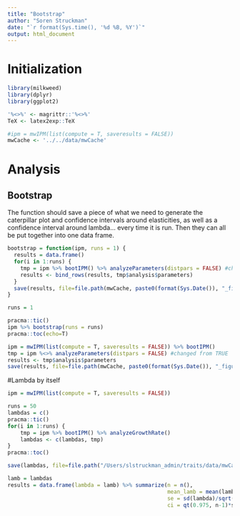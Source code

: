 ```yaml
---
title: "Bootstrap"
author: "Soren Struckman"
date: "`r format(Sys.time(), '%d %B, %Y')`"
output: html_document
---
```


# Initialization

```r
library(milkweed)
library(dplyr)
library(ggplot2)

'%<>%' <- magrittr::'%<>%'
TeX <- latex2exp::TeX

#ipm = mwIPM(list(compute = T, saveresults = FALSE))
mwCache <- '../../data/mwCache'
```

# Analysis

## Bootstrap

The function should save a piece of what we need to generate the caterpillar plot and confidence intervals around elasticities, as well as a confidence interval around lambda... every time it is run. Then they can all be put together into one data frame.
```r
bootstrap = function(ipm, runs = 1) {
  results = data.frame()
  for(i in 1:runs) {
    tmp = ipm %>% bootIPM() %>% analyzeParameters(distpars = FALSE) #changed from TRUE
    results <- bind_rows(results, tmp$analysis$parameters)
  }
  save(results, file=file.path(mwCache, paste0(format(Sys.Date()), "_figure6.RData")))
}
```

```r
runs = 1

pracma::tic()
ipm %>% bootstrap(runs = runs)
pracma::toc(echo=T)
```

```r
ipm = mwIPM(list(compute = T, saveresults = FALSE)) %>% bootIPM()
tmp = ipm %<>% analyzeParameters(distpars = FALSE) #changed from TRUE
results <- tmp$analysis$parameters
save(results, file=file.path(mwCache, paste0(format(Sys.Date()), "_figure6.RData")))
```

#Lambda by itself
```r
ipm = mwIPM(list(compute = T, saveresults = FALSE))

runs = 50
lambdas = c()
pracma::tic()
for(i in 1:runs) {
    tmp = ipm %>% bootIPM() %>% analyzeGrowthRate()
    lambdas <- c(lambdas, tmp)
}
pracma::toc()

save(lambdas, file=file.path("/Users/slstruckman_admin/traits/data/mwCache", 'lambdas_storage.RData'))
```

```r
lamb = lambdas
results = data.frame(lambda = lamb) %>% summarize(n = n(),
                                                  mean_lamb = mean(lambda),
                                                  se = sd(lambda)/sqrt(n),
                                                  ci = qt(0.975, n-1)*se)
```

